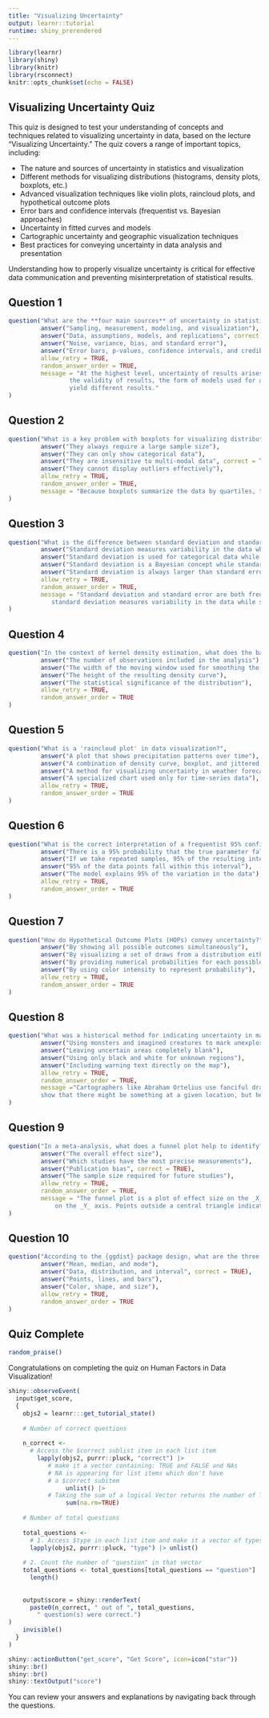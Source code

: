 ```yaml
---
title: "Visualizing Uncertainty"
output: learnr::tutorial
runtime: shiny_prerendered
---
```

  
```r
library(learnr)
library(shiny)
library(knitr)
library(rsconnect)
knitr::opts_chunk$set(echo = FALSE)
```

## Visualizing Uncertainty Quiz

This quiz is designed to test your understanding of concepts and techniques related to visualizing uncertainty in data, based on the lecture "Visualizing Uncertainty." The quiz covers a range of important topics, including:
  
- The nature and sources of uncertainty in statistics and visualization
- Different methods for visualizing distributions (histograms, density plots, boxplots, etc.)
- Advanced visualization techniques like violin plots, raincloud plots, and hypothetical outcome plots
- Error bars and confidence intervals (frequentist vs. Bayesian approaches)
- Uncertainty in fitted curves and models
- Cartographic uncertainty and geographic visualization techniques
- Best practices for conveying uncertainty in data analysis and presentation

Understanding how to properly visualize uncertainty is critical for effective data communication and preventing misinterpretation of statistical results.

## Question 1

```r
question("What are the **four main sources** of uncertainty in statistics according to the lecture?",
         answer("Sampling, measurement, modeling, and visualization"),
         answer("Data, assumptions, models, and replications", correct = TRUE),
         answer("Noise, variance, bias, and standard error"),
         answer("Error bars, p-values, confidence intervals, and credible intervals"),
         allow_retry = TRUE,
         random_answer_order = TRUE,
         message = "At the highest level, uncertainty of results arises in data (sampling variability, assumptions required for
                 the validity of results, the form of models used for analysis and the potential for replications to
                 yield different results."
)
```

## Question 2

```r
question("What is a key problem with boxplots for visualizing distributions?",
         answer("They always require a large sample size"),
         answer("They can only show categorical data"),
         answer("They are insensitive to multi-modal data", correct = TRUE),
         answer("They cannot display outliers effectively"),
         allow_retry = TRUE,
         random_answer_order = TRUE,
         message = "Because boxplots summarize the data by quartiles, they are insensitive to multi-modal data."
)
```

## Question 3

```r
question("What is the difference between standard deviation and standard error?",
         answer("Standard deviation measures variability in the data while standard error measures uncertainty about the mean", correct = TRUE),
         answer("Standard deviation is used for categorical data while standard error is used for continuous data"),
         answer("Standard deviation is a Bayesian concept while standard error is a frequentist concept"),
         answer("Standard deviation is always larger than standard error regardless of sample size"),
         allow_retry = TRUE,
         random_answer_order = TRUE,
         message = "Standard deviation and standard error are both frequentist ideas used for continuous data, but the
            standard deviation measures variability in the data while standard error measures uncertainty about the mean."
)
```

## Question 4

```r
question("In the context of kernel density estimation, what does the bandwidth parameter control?",
         answer("The number of observations included in the analysis"),
         answer("The width of the moving window used for smoothing the distribution", correct = TRUE),
         answer("The height of the resulting density curve"),
         answer("The statistical significance of the distribution"),
         allow_retry = TRUE,
         random_answer_order = TRUE
)
```

## Question 5

```r
question("What is a 'raincloud plot' in data visualization?",
         answer("A plot that shows precipitation patterns over time"),
         answer("A combination of density curve, boxplot, and jittered points", correct = TRUE),
         answer("A method for visualizing uncertainty in weather forecasts"),
         answer("A specialized chart used only for time-series data"),
         allow_retry = TRUE,
         random_answer_order = TRUE
)
```

## Question 6

```r
question("What is the correct interpretation of a frequentist 95% confidence interval?",
         answer("There is a 95% probability that the true parameter falls within this interval"),
         answer("If we take repeated samples, 95% of the resulting intervals will contain the true parameter", correct = TRUE),
         answer("95% of the data points fall within this interval"),
         answer("The model explains 95% of the variation in the data"),
         allow_retry = TRUE,
         random_answer_order = TRUE
)
```

## Question 7

```r
question("How do Hypothetical Outcome Plots (HOPs) convey uncertainty?",
         answer("By showing all possible outcomes simultaneously"),
         answer("By visualizing a set of draws from a distribution either as small multiples or animation", correct = TRUE),
         answer("By providing numerical probabilities for each possible outcome"),
         answer("By using color intensity to represent probability"),
         allow_retry = TRUE,
         random_answer_order = TRUE
)
```

## Question 8

```r
question("What was a historical method for indicating uncertainty in maps before modern techniques?",
         answer("Using monsters and imagined creatures to mark unexplored areas", correct = TRUE),
         answer("Leaving uncertain areas completely blank"),
         answer("Using only black and white for unknown regions"),
         answer("Including warning text directly on the map"),
         allow_retry = TRUE,
         random_answer_order = TRUE,
         message ="Cartographers like Abraham Ortelius use fanciful drawings of monsters and imagninary creatures to
         show that there might be something at a given location, but he didn't know what."
)
```

## Question 9

```r
question("In a meta-analysis, what does a funnel plot help to identify?",
         answer("The overall effect size"),
         answer("Which studies have the most precise measurements"),
         answer("Publication bias", correct = TRUE),
         answer("The sample size required for future studies"),
         allow_retry = TRUE,
         random_answer_order = TRUE,
         message = "The funnel plot is a plot of effect size on the _X_ axis against a measure of standard error (inverse precision)
             on the _Y_ axis. Points outside a central triangle indicate potential publication bias."
)
```

## Question 10

```r
question("According to the {ggdist} package design, what are the three key elements that can be combined for visualizing uncertainty?",
         answer("Mean, median, and mode"),
         answer("Data, distribution, and interval", correct = TRUE),
         answer("Points, lines, and bars"),
         answer("Color, shape, and size"),
         allow_retry = TRUE,
         random_answer_order = TRUE
)
```

## Quiz Complete

```r
random_praise()
```


Congratulations on completing the quiz on Human Factors in Data Visualization!
  

```r
shiny::observeEvent(
  input$get_score, 
  {
    objs2 = learnr:::get_tutorial_state()
    
    # Number of correct questions
    
    n_correct <- 
      # Access the $correct sublist item in each list item
        lapply(objs2, purrr::pluck, "correct") |>
           # make it a vector containing: TRUE and FALSE and NAs
           # NA is appearing for list items which don't have
           # a $correct subitem
                unlist() |> 
           # Taking the sum of a logical Vector returns the number of TRUEs
                sum(na.rm=TRUE)
    
    # Number of total questions
    
    total_questions <- 
      # 1. Access $type in each list item and make it a vector of types
      lapply(objs2, purrr::pluck, "type") |> unlist()
    
    # 2. Count the number of "question" in that vector
    total_questions <- total_questions[total_questions == "question"] |> 
      length()
      
      
    output$score = shiny::renderText(
      paste0(n_correct, " out of ", total_questions,
        " question(s) were correct.")
)
    invisible()
  }
)
```

```r
shiny::actionButton("get_score", "Get Score", icon=icon("star"))
shiny::br()
shiny::br()
shiny::textOutput("score")
```

You can review your answers and explanations by navigating back through the questions.
  